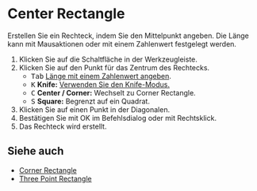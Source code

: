 
# Center Rectangle

<Reference shortcut='' command='Center Rectangle' button='Werkzeugleiste' />

Erstellen Sie ein Rechteck, indem Sie den Mittelpunkt angeben. Die Länge kann mit Mausaktionen oder mit einem Zahlenwert festgelegt werden.

1. Klicken Sie auf die Schaltfläche <ButtonIcon type="button-center-rectangle" /> in der Werkzeugleiste.
2. Klicken Sie auf den Punkt für das Zentrum des Rechtecks.
   - <kbd>Tab</kbd> [Länge mit einem Zahlenwert angeben](./sketching-essentials#specify-dimensions-numerically).
   - <kbd>K</kbd> **Knife:** [Verwenden Sie den Knife-Modus.](./sketching-essentials#use-knife-mode) 
   - <kbd>C</kbd> **Center / Corner:** Wechselt zu Corner Rectangle.
   - <kbd>S</kbd> **Square:** Begrenzt auf ein Quadrat.
3. Klicken Sie auf einen Punkt in der Diagonalen.
4. Bestätigen Sie mit OK im Befehlsdialog oder mit Rechtsklick.
5. Das Rechteck wird erstellt.

<VideoPlayer fileName="center-rectangle"/>

## Siehe auch
- [Corner Rectangle](./corner-rectangle)
- [Three Point Rectangle](./three-point-rectangle)